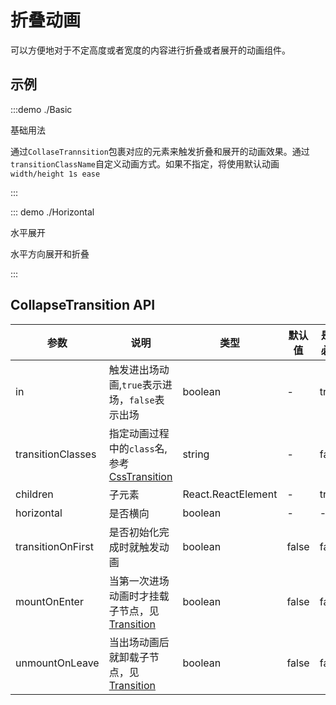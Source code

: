 # 折叠动画

可以方便地对于不定高度或者宽度的内容进行折叠或者展开的动画组件。

## 示例

:::demo ./Basic

基础用法

通过`CollaseTrannsition`包裹对应的元素来触发折叠和展开的动画效果。通过`transitionClassName`自定义动画方式。如果不指定，将使用默认动画`width/height 1s ease`

:::

::: demo ./Horizontal

水平展开

水平方向展开和折叠

:::

## CollapseTransition API

| 参数 | 说明 | 类型 | 默认值 | 是否必填 |
| --- | --- | --- | --- | --- |
| in | 触发进出场动画,`true`表示进场，`false`表示出场 | boolean | - | true |
| transitionClasses | 指定动画过程中的`class`名,参考[CssTransition](/components/CssTransition) | string | - | false |
| children | 子元素 | React.ReactElement | - | true |
| horizontal | 是否横向 | boolean | - | - |
| transitionOnFirst | 是否初始化完成时就触发动画 | boolean | false | false |
| mountOnEnter | 当第一次进场动画时才挂载子节点，见[Transition](/components/Transition) | boolean | false | false |
| unmountOnLeave | 当出场动画后就卸载子节点，见[Transition](/components/Transition) | boolean | false | false |
